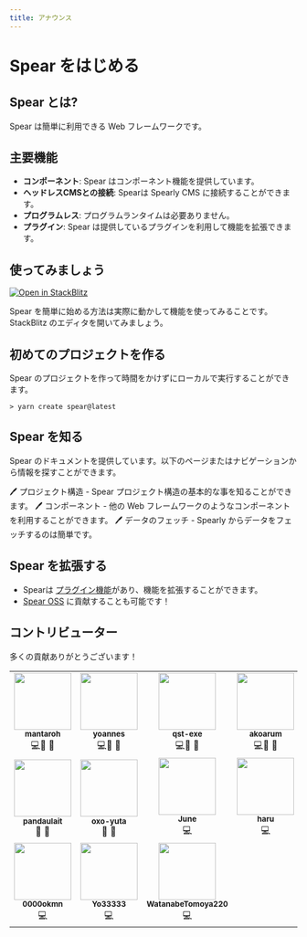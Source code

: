 ```yaml
---
title: アナウンス
---
```

# Spear をはじめる

## Spear とは?

Spear は簡単に利用できる Web フレームワークです。

## 主要機能

- **コンポーネント**: Spear はコンポーネント機能を提供しています。
- **ヘッドレスCMSとの接続**: Spearは Spearly CMS に接続することができます。
- **プログラムレス**: プログラムランタイムは必要ありません。
- **プラグイン**: Spear は提供しているプラグインを利用して機能を拡張できます。

## 使ってみましょう
<a href ="https://stackblitz.com/edit/stackblitz-starters-p72h35?file=src%2Findex.html" target="_blank"><img src="https://developer.stackblitz.com/img/open_in_stackblitz.svg" alt="Open in StackBlitz"></a>


Spear を簡単に始める方法は実際に動かして機能を使ってみることです。StackBlitz のエディタを開いてみましょう。



## 初めてのプロジェクトを作る

Spear のプロジェクトを作って時間をかけずにローカルで実行することができます。

```
> yarn create spear@latest
```

## Spear を知る

Spear のドキュメントを提供しています。以下のページまたはナビゲーションから情報を探すことができます。

🖊 プロジェクト構造 - Spear プロジェクト構造の基本的な事を知ることができます。
🖊 コンポーネント - 他の Web フレームワークのようなコンポーネントを利用することができます。
🖊 データのフェッチ - Spearly からデータをフェッチするのは簡単です。

## Spear を拡張する

- Spearは [プラグイン機能](/{{lang}}/basic/plugin.html)があり、機能を拡張することができます。
- [Spear OSS](https://github.com/unimal-jp/spear) に貢献することも可能です！

## コントリビューター

多くの貢献ありがとうございます！

<style>
  td > a {
    text-decoration: none;
  }
</style>
<table>
  <tr>
    <td align="center"><a href="https://github.com/mantaroh"><img src="https://github.com/mantaroh.png" width="100px;" alt=""/><br /><sub><b>mantaroh</b></sub></a><br /><a href="https://github.com/unimal-jp/spear/commits?author=mantaroh" title="Code">💻</a><a href="https://github.com/unimal-jp/spear/issues?q=author%3Amantaroh" title="Bug reports">🐛</a> <a href="#ideas-shirakaba" title="Ideas, Planning, & Feedback">🤔</a></td>
    <td align="center"><a href="https://github.com/yoannes"><img src="https://github.com/yoannes.png" width="100px;" alt=""/><br /><sub><b>yoannes</b></sub></a><br /><a href="https://github.com/unimal-jp/spear/commits?author=yoannes" title="Code">💻</a><a href="https://github.com/unimal-jp/spear/issues?q=author%3Ayoannes" title="Bug reports">🐛</a> <a href="#ideas-shirakaba" title="Ideas, Planning, & Feedback">🤔</a></td>
    <td align="center"><a href="https://github.com/qst-exe"><img src="https://github.com/qst-exe.png" width="100px;" alt=""/><br /><sub><b>qst-exe</b></sub></a><br /><a href="https://github.com/unimal-jp/spear/commits?author=qst-exe" title="Code">💻</a><a href="https://github.com/unimal-jp/spear/issues?q=author%3Aqst-exe" title="Bug reports">🐛</a> <a href="#ideas-shirakaba" title="Ideas, Planning, & Feedback">🤔</a></td>
    <td align="center"><a href="https://github.com/akoarum"><img src="https://github.com/akoarum.png" width="100px;" alt=""/><br /><sub><b>akoarum</b></sub></a><br /><a href="https://github.com/unimal-jp/spear/commits?author=akoarum" title="Code">💻</a><a href="https://github.com/unimal-jp/spear/issues?q=author%3Aakoarum" title="Bug reports">🐛</a> <a href="#ideas-shirakaba" title="Ideas, Planning, & Feedback">🤔</a></td>
    <td align="center"><a href="https://github.com/KeisukeMoriyama"><img src="https://github.com/KeisukeMoriyama.png" width="100px;" alt=""/><br /><sub><b>KeisukeMoriyama</b></sub></a><br /><a href="https://github.com/unimal-jp/spear/commits?author=KeisukeMoriyama" title="Code">💻</a><a href="https://github.com/unimal-jp/spear/issues?q=author%3AKeisukeMoriyama" title="Bug reports">🐛</a> <a href="#ideas-shirakaba" title="Ideas, Planning, & Feedback">🤔</a></td>
  </tr>
  <tr>
    <td align="center"><a href="https://github.com/pandaulait"><img src="https://github.com/pandaulait.png" width="100px;" alt=""/><br /><sub><b>pandaulait</b></sub></a><br /><a href="https://github.com/unimal-jp/spear/issues?q=author%3Apandaulait" title="Bug reports">🐛</a>  <a href="#ideas-shirakaba" title="Ideas, Planning, & Feedback">🤔</a></td>
    <td align="center"><a href="https://github.com/oxo-yuta"><img src="https://github.com/oxo-yuta.png" width="100px;" alt=""/><br /><sub><b>oxo-yuta</b></sub></a><br /><a href="https://github.com/unimal-jp/spear/issues?q=author%3Aoxo-yuta" title="Bug reports">🐛</a> <a href="#ideas-shirakaba" title="Ideas, Planning, & Feedback">🤔</a></td>
    <td align="center"><a href="https://github.com/June202325"><img src="https://github.com/June202325.png" width="100px;" alt=""/><br /><sub><b>June</b></sub></a><br /><a href="https://github.com/unimal-jp/spear/issues?q=author%3June202325" title="Code">💻</a>
    <td align="center"><a href="https://github.com/ret-haru"><img src="https://github.com/ret-haru.png"  width="100px;" alt=""/><br /><sub><b>haru</b></sub></a><br /><a href="https://github.com/unimal-jp/spear/issues?q=author%3Aret-haru" title="Code">💻</a>
    <td align="center"><a href="https://github.com/K-Yuma"><img src="https://github.com/K-Yuma.png" width="100px;" alt=""/><br /><sub><b>K-Yuma</b></sub></a><br /><a href="https://github.com/unimal-jp/spear/commits?author=K-Yuma" title="Code">💻</a></td>
    <td align="center"><a href="https://github.com/renhiramoto"><img src="https://github.com/renhiramoto.png" width="100px;" alt=""/><br /><sub><b>renhiramoto</b></sub></a><br /><a href="https://github.com/unimal-jp/spear/commits?author=renhiramoto" title="Code">💻</a></td>
  </tr>
  <tr>
    <td align="center"><a href="https://github.com/0000okmn"><img src="https://github.com/0000okmn.png" width="100px;" alt=""/><br /><sub><b>0000okmn</b></sub></a><br /><a href="https://github.com/unimal-jp/spear/issues?q=author%0000okmn" title="Code"></a>💻</td>
    <td align="center"><a href="https://github.com/Yo33333"><img src="https://github.com/Yo33333.png" width="100px;" alt=""/><br /><sub><b>Yo33333</b></sub></a><br /><a href="https://github.com/unimal-jp/spear/commits?author=Yo33333" title="Code">💻</a></td>
   <td align="center"><a href="https://github.com/WatanabeTomoya220"><img src="https://github.com/WatanabeTomoya220.png" width="100px;" alt=""/><br /><sub><b>WatanabeTomoya220</b></sub></a><br /><a href="https://github.com/unimal-jp/spear/commits?author=WatanabeTomoya220" title="Code">💻</a></td>
  </tr>
</table>
